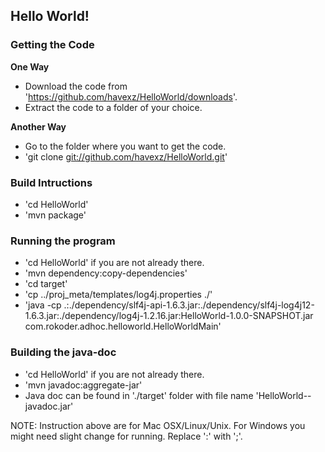 == Hello World! ==

=== Getting the Code ===

'''One Way'''

* Download the code from 'https://github.com/havexz/HelloWorld/downloads'.
* Extract the code to a folder of your choice.

'''Another Way'''

* Go to the folder where you want to get the code.
* 'git clone git://github.com/havexz/HelloWorld.git'

=== Build Intructions ===

* 'cd HelloWorld'
* 'mvn package'


=== Running the program ===

* 'cd HelloWorld' if you are not already there.
* 'mvn dependency:copy-dependencies'
* 'cd target'
* 'cp ../proj_meta/templates/log4j.properties ./'
* 'java -cp .:./dependency/slf4j-api-1.6.3.jar:./dependency/slf4j-log4j12-1.6.3.jar:./dependency/log4j-1.2.16.jar:HelloWorld-1.0.0-SNAPSHOT.jar com.rokoder.adhoc.helloworld.HelloWorldMain'

=== Building the java-doc ===

* 'cd HelloWorld' if you are not already there.
* 'mvn javadoc:aggregate-jar'
* Java doc can be found in './target' folder with file name 'HelloWorld-<version>-javadoc.jar'

NOTE: Instruction above are for Mac OSX/Linux/Unix. For Windows you might need slight change for running. Replace ':' with ';'.
